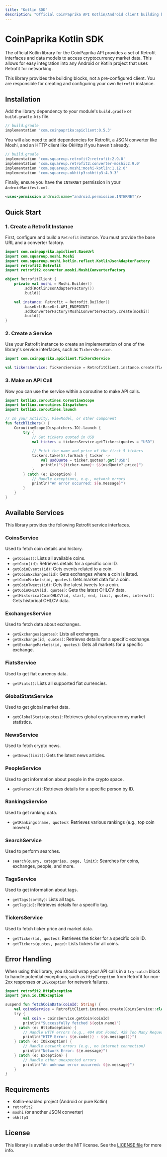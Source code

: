 ```yaml
---
title: "Kotlin SDK"
description: "Official CoinPaprika API Kotlin/Android client building blocks"
---
```


# CoinPaprika Kotlin SDK

The official Kotlin library for the CoinPaprika API provides a set of Retrofit interfaces and data models to access cryptocurrency market data. This allows for easy integration into any Android or Kotlin project that uses Retrofit for networking.

This library provides the building blocks, not a pre-configured client. You are responsible for creating and configuring your own `Retrofit` instance.

## Installation

Add the library dependency to your module's `build.gradle` or `build.gradle.kts` file.

```groovy
// build.gradle
implementation 'com.coinpaprika:apiclient:0.5.3'
```

You will also need to add dependencies for Retrofit, a JSON converter like Moshi, and an HTTP client like OkHttp if you haven't already.

```groovy
// build.gradle
implementation 'com.squareup.retrofit2:retrofit:2.9.0'
implementation 'com.squareup.retrofit2:converter-moshi:2.9.0'
implementation 'com.squareup.moshi:moshi-kotlin:1.12.0'
implementation 'com.squareup.okhttp3:okhttp3:4.9.3'
```

Finally, ensure you have the `INTERNET` permission in your `AndroidManifest.xml`.

```xml
<uses-permission android:name="android.permission.INTERNET"/>
```

## Quick Start

### 1. Create a Retrofit Instance

First, configure and build a `Retrofit` instance. You must provide the base URL and a converter factory.

```kotlin
import com.coinpaprika.apiclient.BaseUrl
import com.squareup.moshi.Moshi
import com.squareup.moshi.kotlin.reflect.KotlinJsonAdapterFactory
import retrofit2.Retrofit
import retrofit2.converter.moshi.MoshiConverterFactory

object RetrofitClient {
    private val moshi = Moshi.Builder()
        .add(KotlinJsonAdapterFactory())
        .build()

    val instance: Retrofit = Retrofit.Builder()
        .baseUrl(BaseUrl.API_ENDPOINT)
        .addConverterFactory(MoshiConverterFactory.create(moshi))
        .build()
}
```

### 2. Create a Service

Use your Retrofit instance to create an implementation of one of the library's service interfaces, such as `TickersService`.

```kotlin
import com.coinpaprika.apiclient.TickersService

val tickersService: TickersService = RetrofitClient.instance.create(TickersService::class.java)
```

### 3. Make an API Call

Now you can use the service within a coroutine to make API calls.

```kotlin
import kotlinx.coroutines.CoroutineScope
import kotlinx.coroutines.Dispatchers
import kotlinx.coroutines.launch

// In your Activity, ViewModel, or other component
fun fetchTickers() {
    CoroutineScope(Dispatchers.IO).launch {
        try {
            // Get tickers quoted in USD
            val tickers = tickersService.getTickers(quotes = "USD")
            
            // Print the name and price of the first 5 tickers
            tickers.take(5).forEach { ticker ->
                val usdQuote = ticker.quotes?.get("USD")
                println("${ticker.name}: $${usdQuote?.price}")
            }
        } catch (e: Exception) {
            // Handle exceptions, e.g., network errors
            println("An error occurred: ${e.message}")
        }
    }
}
```

## Available Services

This library provides the following Retrofit service interfaces.

### CoinsService
Used to fetch coin details and history.
- `getCoins()`: Lists all available coins.
- `getCoin(id)`: Retrieves details for a specific coin ID.
- `getCoinEvents(id)`: Gets events related to a coin.
- `getCoinExchanges(id)`: Gets exchanges where a coin is listed.
- `getCoinMarkets(id, quotes)`: Gets market data for a coin.
- `getCoinTweets(id)`: Gets the latest tweets for a coin.
- `getCoinOHLCV(id, quotes)`: Gets the latest OHLCV data.
- `getHistoricalCoinOHLCV(id, start, end, limit, quotes, interval)`: Gets historical OHLCV data.

### ExchangesService
Used to fetch data about exchanges.
- `getExchanges(quotes)`: Lists all exchanges.
- `getExchange(id, quotes)`: Retrieves details for a specific exchange.
- `getExchangeMarkets(id, quotes)`: Gets all markets for a specific exchange.

### FiatsService
Used to get fiat currency data.
- `getFiats()`: Lists all supported fiat currencies.

### GlobalStatsService
Used to get global market data.
- `getGlobalStats(quotes)`: Retrieves global cryptocurrency market statistics.

### NewsService
Used to fetch crypto news.
- `getNews(limit)`: Gets the latest news articles.

### PeopleService
Used to get information about people in the crypto space.
- `getPerson(id)`: Retrieves details for a specific person by ID.

### RankingsService
Used to get ranking data.
- `getRankings(name, quotes)`: Retrieves various rankings (e.g., top coin movers).

### SearchService
Used to perform searches.
- `search(query, categories, page, limit)`: Searches for coins, exchanges, people, and more.

### TagsService
Used to get information about tags.
- `getTags(sortBy)`: Lists all tags.
- `getTag(id)`: Retrieves details for a specific tag.

### TickersService
Used to fetch ticker price and market data.
- `getTicker(id, quotes)`: Retrieves the ticker for a specific coin ID.
- `getTickers(quotes, page)`: Lists tickers for all coins.

## Error Handling

When using this library, you should wrap your API calls in a `try-catch` block to handle potential exceptions, such as `HttpException` from Retrofit for non-2xx responses or `IOException` for network failures.

```kotlin
import retrofit2.HttpException
import java.io.IOException

suspend fun fetchCoinData(coinId: String) {
    val coinsService = RetrofitClient.instance.create(CoinsService::class.java)
    try {
        val coin = coinsService.getCoin(coinId)
        println("Successfully fetched ${coin.name}")
    } catch (e: HttpException) {
        // Handle HTTP errors (e.g., 404 Not Found, 429 Too Many Requests)
        println("HTTP Error: ${e.code()} - ${e.message()}")
    } catch (e: IOException) {
        // Handle network errors (e.g., no internet connection)
        println("Network Error: ${e.message}")
    } catch (e: Exception) {
        // Handle other unexpected errors
        println("An unknown error occurred: ${e.message}")
    }
}
```

## Requirements

- Kotlin-enabled project (Android or pure Kotlin)
- `retrofit2`
- `moshi` (or another JSON converter)
- `okhttp3`

## License

This library is available under the MIT license. See the [LICENSE file](https://github.com/coinpaprika/coinpaprika-api-kotlin-client/blob/master/LICENSE) for more info. 